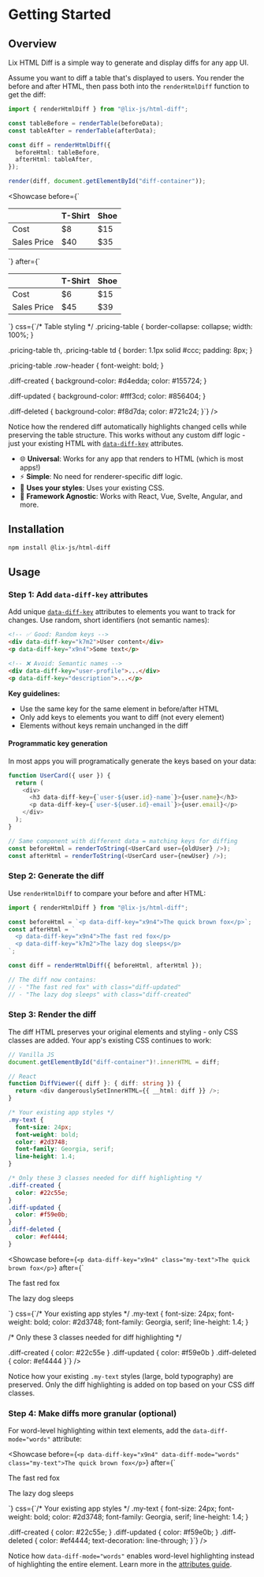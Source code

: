 
# Getting Started

## Overview

Lix HTML Diff is a simple way to generate and display diffs for any app UI.

Assume you want to diff a table that's displayed to users. You render the before and after HTML, then pass both into the `renderHtmlDiff` function to get the diff:

```typescript
import { renderHtmlDiff } from "@lix-js/html-diff";

const tableBefore = renderTable(beforeData);
const tableAfter = renderTable(afterData);

const diff = renderHtmlDiff({
  beforeHtml: tableBefore,
  afterHtml: tableAfter,
});

render(diff, document.getElementById("diff-container"));
```

<Showcase
  before={`<table class="pricing-table">
  <thead>
    <tr>
      <th></th>
      <th>T-Shirt</th>
      <th>Shoe</th>
    </tr>
  </thead>
  <tbody>
    <tr>
      <td class="row-header">Cost</td>
      <td data-diff-key="xjht">$8</td>
      <td data-diff-key="pk9m">$15</td>
    </tr>
    <tr>
      <td class="row-header">Sales Price</td>
      <td data-diff-key="zm7q">$40</td>
      <td data-diff-key="nf2w">$35</td>
    </tr>
  </tbody>
</table>`}
  after={`<table class="pricing-table">
  <thead>
    <tr>
      <th></th>
      <th>T-Shirt</th>
      <th>Shoe</th>
    </tr>
  </thead>
  <tbody>
    <tr>
      <td class="row-header">Cost</td>
      <td data-diff-key="xjht">$6</td>
      <td data-diff-key="pk9m">$15</td>
    </tr>
    <tr>
      <td class="row-header">Sales Price</td>
      <td data-diff-key="zm7q">$45</td>
      <td data-diff-key="nf2w">$39</td>
    </tr>
  </tbody>
</table>`}
  css={`/* Table styling */
.pricing-table {
  border-collapse: collapse;
  width: 100%;
}

.pricing-table th,
.pricing-table td {
border: 1.1px solid #ccc;
padding: 8px;
}

.pricing-table .row-header {
font-weight: bold;
}

.diff-created {
background-color: #d4edda;
color: #155724;
}

.diff-updated {
background-color: #fff3cd;
color: #856404;
}

.diff-deleted {
background-color: #f8d7da;
color: #721c24;
}`}
/>

Notice how the rendered diff automatically highlights changed cells while preserving the table structure. This works without any custom diff logic - just your existing HTML with [`data-diff-key`](/guide/attributes.html#data-diff-key) attributes.

- 🌐 **Universal**: Works for any app that renders to HTML (which is most apps!)
- ⚡ **Simple**: No need for renderer-specific diff logic.
- 🎨 **Uses your styles**: Uses your existing CSS.
- 🔧 **Framework Agnostic**: Works with React, Vue, Svelte, Angular, and more.

## Installation

```bash
npm install @lix-js/html-diff
```

## Usage

### Step 1: Add `data-diff-key` attributes

Add unique [`data-diff-key`](/guide/attributes.html#data-diff-key) attributes to elements you want to track for changes. Use random, short identifiers (not semantic names):

```html
<!-- ✅ Good: Random keys -->
<div data-diff-key="k7m2">User content</div>
<p data-diff-key="x9n4">Some text</p>

<!-- ❌ Avoid: Semantic names -->
<div data-diff-key="user-profile">...</div>
<p data-diff-key="description">...</p>
```

**Key guidelines:**

- Use the same key for the same element in before/after HTML
- Only add keys to elements you want to diff (not every element)
- Elements without keys remain unchanged in the diff

#### Programmatic key generation

In most apps you will programatically generate the keys based on your data:

```ts
function UserCard({ user }) {
  return (
    <div>
      <h3 data-diff-key={`user-${user.id}-name`}>{user.name}</h3>
      <p data-diff-key={`user-${user.id}-email`}>{user.email}</p>
    </div>
  );
}

// Same component with different data = matching keys for diffing
const beforeHtml = renderToString(<UserCard user={oldUser} />);
const afterHtml = renderToString(<UserCard user={newUser} />);
```

### Step 2: Generate the diff

Use `renderHtmlDiff` to compare your before and after HTML:

```typescript
import { renderHtmlDiff } from "@lix-js/html-diff";

const beforeHtml = `<p data-diff-key="x9n4">The quick brown fox</p>`;
const afterHtml = `
  <p data-diff-key="x9n4">The fast red fox</p>
  <p data-diff-key="k7m2">The lazy dog sleeps</p>
`;

const diff = renderHtmlDiff({ beforeHtml, afterHtml });

// The diff now contains:
// - "The fast red fox" with class="diff-updated"
// - "The lazy dog sleeps" with class="diff-created"
```

### Step 3: Render the diff

The diff HTML preserves your original elements and styling - only CSS classes are added. Your app's existing CSS continues to work:

```typescript
// Vanilla JS
document.getElementById("diff-container")!.innerHTML = diff;

// React
function DiffViewer({ diff }: { diff: string }) {
  return <div dangerouslySetInnerHTML={{ __html: diff }} />;
}
```

```css
/* Your existing app styles */
.my-text {
  font-size: 24px;
  font-weight: bold;
  color: #2d3748;
  font-family: Georgia, serif;
  line-height: 1.4;
}

/* Only these 3 classes needed for diff highlighting */
.diff-created {
  color: #22c55e;
}
.diff-updated {
  color: #f59e0b;
}
.diff-deleted {
  color: #ef4444;
}
```

<Showcase
  before={`<p data-diff-key="x9n4" class="my-text">The quick brown fox</p>`}
  after={`
<p data-diff-key="x9n4" class="my-text">The fast red fox</p>
<p data-diff-key="k7m2" class="my-text">The lazy dog sleeps</p>
`}
  css={`/* Your existing app styles */
.my-text {
  font-size: 24px;
  font-weight: bold;
  color: #2d3748;
  font-family: Georgia, serif;
  line-height: 1.4;
}

/* Only these 3 classes needed for diff highlighting */

.diff-created { color: #22c55e }
.diff-updated { color: #f59e0b }
.diff-deleted { color: #ef4444 }`}
/>

Notice how your existing `.my-text` styles (large, bold typography) are preserved. Only the diff highlighting is added on top based on your CSS diff classes.

### Step 4: Make diffs more granular (optional)

For word-level highlighting within text elements, add the `data-diff-mode="words"` attribute:

<Showcase
  before={`<p data-diff-key="x9n4" data-diff-mode="words" class="my-text">The quick brown fox</p>`}
  after={`
<p data-diff-key="x9n4" data-diff-mode="words" class="my-text">The fast red fox</p>
<p data-diff-key="k7m2" data-diff-mode="words" class="my-text">The lazy dog sleeps</p>
`}
  css={`/* Your existing app styles */
.my-text {
  font-size: 24px;
  font-weight: bold;
  color: #2d3748;
  font-family: Georgia, serif;
  line-height: 1.4;
}

.diff-created { color: #22c55e; }
.diff-updated { color: #f59e0b; }
.diff-deleted { color: #ef4444; text-decoration: line-through; }`}
/>

Notice how `data-diff-mode="words"` enables word-level highlighting instead of highlighting the entire element. Learn more in the [attributes guide](/guide/attributes).
